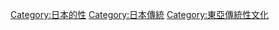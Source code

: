 [[Category:日本的性|Category:日本的性]]
[[Category:日本傳統|Category:日本傳統]]
[[Category:東亞傳統性文化|Category:東亞傳統性文化]]